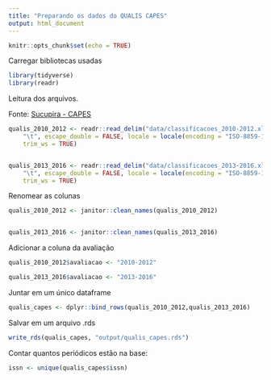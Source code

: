 ```yaml
---
title: "Preparando os dados do QUALIS CAPES"
output: html_document
---
```


```r
knitr::opts_chunk$set(echo = TRUE)
```

Carregar bibliotecas usadas
```r
library(tidyverse)
library(readr)
```

Leitura dos arquivos. 

Fonte: [Sucupira - CAPES](https://sucupira.capes.gov.br/sucupira/public/consultas/coleta/veiculoPublicacaoQualis/listaConsultaGeralPeriodicos.jsf)


```r
qualis_2010_2012 <- readr::read_delim("data/classificacoes_2010-2012.xls", 
    "\t", escape_double = FALSE, locale = locale(encoding = "ISO-8859-1"), 
    trim_ws = TRUE)


qualis_2013_2016 <- readr::read_delim("data/classificacoes_2013-2016.xls", 
    "\t", escape_double = FALSE, locale = locale(encoding = "ISO-8859-1"), 
    trim_ws = TRUE)

```


Renomear as colunas
```r
qualis_2010_2012 <- janitor::clean_names(qualis_2010_2012)


qualis_2013_2016 <- janitor::clean_names(qualis_2013_2016)
```



Adicionar a coluna da avaliação
```r
qualis_2010_2012$avaliacao <- "2010-2012"

qualis_2013_2016$avaliacao <- "2013-2016"
```


Juntar em um único dataframe

```r
qualis_capes <- dplyr::bind_rows(qualis_2010_2012,qualis_2013_2016)
```

Salvar em um arquivo .rds
```r
write_rds(qualis_capes, "output/qualis_capes.rds")
```


Contar quantos periódicos estão na base:
```r
issn <- unique(qualis_capes$issn)
```

